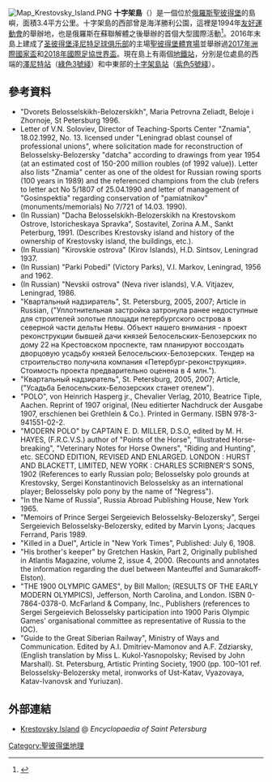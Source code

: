 {{coord|59.97|N|30.26|E|type:isle|display=title}}
[[Image:Map_Krestovsky_Island.PNG|thumb]]
'''十字架島'''（{{lang-ru|Крестовский остров}}）是一個位於[[俄羅斯|俄羅斯]][[聖彼得堡|聖彼得堡]]的島嶼，面積3.4平方公里。十字架島的西部曾是海洋勝利公園，這裡是1994年[[友好運動會|友好運動會]]的舉辦地，也是俄羅斯在蘇聯解體之後舉辦的首個大型國際活動<ref>{{cite web |url=http://www.saint-petersburg.com/parks/maritime-victory-park.asp |title=Maritime Victory Park |accessdate=2009-06-17 |work=Saint-Petersburg.com |archive-date=2004-11-18 |archive-url=https://web.archive.org/web/20041118071528/http://www.saint-petersburg.com/parks/maritime-victory-park.asp |dead-url=yes }}</ref>。2016年末島上建成了[[圣彼得堡泽尼特足球俱乐部|圣彼得堡泽尼特足球俱乐部]]的主場[[聖彼得堡體育場|聖彼得堡體育場]]並舉辦過[[2017年洲際國家盃|2017年洲際國家盃]]和[[2018年國際足協世界盃|2018年國際足協世界盃]]。現在島上有兩個[[聖彼得堡地鐵|地鐵站]]，分別是位處島的西端的[[澤尼特站|澤尼特站]]（[[涅瓦-瓦西里島線|綠色3號綫]]）和中東部的[[十字架島站|十字架島站]]（[[伏龍芝-海濱線|紫色5號綫]]）。

== 參考資料 ==
{{reflist}}
*"Dvorets Belosselskikh-Belozerskikh", Maria Petrovna Zeliadt, Beloje i Zhornoje, St Petersburg 1996.
*Letter of V.N. Soloviev, Director of Teaching-Sports Center "Znamia", 18.02.1992, No. 13. licensed under "Leningrad oblast counsel of professional unions", where solicitation made for reconstruction of Belosselsky-Belozersky "datcha" according to drawings from year 1954 (at an estimated cost of 150-200 million roubles (of 1992 value)).  Letter also lists "Znamia" center as one of the oldest for Russian rowing sports (100 years in 1989) and the referenced champions from the club (refers to letter act No 5/1807 of 25.04.1990 and letter of management of "Gosinspektia" regarding conservation of "pamiatnikov" (monuments/memorials) No 7/721 of 14.03. 1990).
*(In Russian) "Dacha Belosselskikh-Belozerskikh na Krestovskom Ostrove, Istoricheskaya Spravka", Sostavitel, Zorina A.M., Sankt Peterburg, 1991.  (Describes Krestovsky island and history of the ownership of Krestovsky island, the buildings, etc.).
*(In Russian) "Kirovskie ostrova" (Kirov Islands),  H.D. Sintsov, Leningrad 1937.
*(In Russian) "Parki Pobedi" (Victory Parks), V.I. Markov, Leningrad, 1956 and 1962.
*(In Russian) "Nevskii ostrova" (Neva river islands), V.A. Vitjazev, Leningrad, 1986.
*"Квартальный надзиратель", St. Petersburg, 2005, 2007;  Article in Russian, ("Уплотнительная застройка затронула ранее недоступные для строителей золотые площади петербургского острова в северной части дельты Невы. Объект нашего внимания - проект реконструкции бывшей дачи князей Белосельских-Белозерских по дому 22 на Крестовском проспекте, там планируют воссоздать дворцовую усадьбу князей Белосельских-Белозерских. Тендер на строительство получила компания «Петербург-реконструкция». Стоимость проекта предварительно оценена в 4 млн.").
*"Квартальный надзиратель", St. Petersburg, 2005, 2007; Article, ("Усадьба Белосельских-Белозерских станет отелем").      
*"POLO", von Heinrich Hasperg jr., Chevalier Verlag, 2010, Beatrice Tiple, Aachen.  Reprint of 1907 original, (Neu editierter Nachdruck der Ausgabe 1907, erschienen bei Grethlein & Co.).  Printed in Germany.  ISBN 978-3-941551-02-2.  
*"MODERN POLO" by CAPTAIN E. D. MILLER, D.S.O, edited by M. H. HAYES, (F.R.C.V.S.) author of "Points of the Horse",  "Illustrated Horse-breaking", "Veterinary Notes for Horse Owners", "Riding and Hunting", etc. SECOND EDITION, REVISED AND ENLARGED. LONDON : HURST AND BLACKETT, LIMITED, NEW YORK : CHARLES SCRIBNER'S SONS, 1902 (References to early Russian polo; Belosselsky polo grounds at Krestovsky, Sergei Konstantinovich Belosselsky as an international player; Belosselsky polo pony by the name of "Negress").
*"In the Name of Russia", Russia Abroad Publishing House, New York 1965.
*"Memoirs of Prince Sergei Sergeievich Belosselsky-Belozersky", Sergei Sergeievich Belosselsky-Belozersky, edited by Marvin Lyons; Jacques Ferrand, Paris 1989.
*"Killed in a Duel", Article in "New York Times", Published: July 6, 1908.
*"His brother's keeper" by Gretchen Haskin, Part 2, Originally published in Atlantis Magazine, volume 2, issue 4, 2000.  (Recounts and annotates the information regarding the duel between Manteuffel and Sumarakoff-Elston).
*"THE 1900 OLYMPIC GAMES", by Bill Mallon; (RESULTS OF THE EARLY MODERN OLYMPICS), Jefferson, North Carolina, and London.  ISBN 0-7864-0378-0. McFarland & Company, Inc., Publishers (references to Sergei Sergeievich Belosselsky participation into 1900 Paris Olympic Games' organisational committee as representative of Russia to the IOC).
*"Guide to the Great Siberian Railway", Ministry of Ways and Communication.  Edited by A.I. Dmitriev-Mamonov and A.F. Zdziarsky,(English translation by Miss L. Kukol-Yasnopolsky; Revised by John Marshall). St. Petersburg, Artistic Printing Society, 1900 (pp. 100–101 ref. Belosselsky-Belozersky metal, ironworks of Ust-Katav, Vyazovaya, Katav-Ivanovsk and Yuriuzan).
==外部連結==
{{commons category|Krestovsky Island}}
*[http://encspb.ru/en/article.php?kod=2803998792 Krestovsky Island]{{Wayback|url=http://encspb.ru/en/article.php?kod=2803998792 |date=20120213234628 }} @ ''Encyclopaedia of Saint Petersburg''
[[Category:聖彼得堡地理|Category:聖彼得堡地理]]